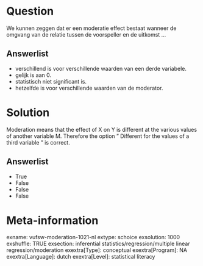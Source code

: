 Question
========
We kunnen zeggen dat er een moderatie effect bestaat wanneer de omgvang
van de relatie tussen de voorspeller en de uitkomst ...

Answerlist
----------
* verschillend is voor verschillende waarden van een derde variabele.
* gelijk is aan 0.
* statistisch niet significant is.
* hetzelfde is voor verschillende waarden van de moderator.

Solution
========





Moderation means that the effect of X on Y is different at the various
values of another variable M. Therefore the option " Different for the
values of a third variable " is correct.

Answerlist
----------
* True
* False
* False
* False

Meta-information
================
exname: vufsw-moderation-1021-nl
extype: schoice
exsolution: 1000
exshuffle: TRUE
exsection: inferential statistics/regression/multiple linear regression/moderation
exextra[Type]: conceptual
exextra[Program]: NA
exextra[Language]: dutch
exextra[Level]: statistical literacy

